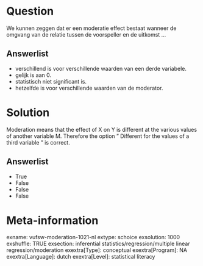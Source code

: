 Question
========
We kunnen zeggen dat er een moderatie effect bestaat wanneer de omgvang
van de relatie tussen de voorspeller en de uitkomst ...

Answerlist
----------
* verschillend is voor verschillende waarden van een derde variabele.
* gelijk is aan 0.
* statistisch niet significant is.
* hetzelfde is voor verschillende waarden van de moderator.

Solution
========





Moderation means that the effect of X on Y is different at the various
values of another variable M. Therefore the option " Different for the
values of a third variable " is correct.

Answerlist
----------
* True
* False
* False
* False

Meta-information
================
exname: vufsw-moderation-1021-nl
extype: schoice
exsolution: 1000
exshuffle: TRUE
exsection: inferential statistics/regression/multiple linear regression/moderation
exextra[Type]: conceptual
exextra[Program]: NA
exextra[Language]: dutch
exextra[Level]: statistical literacy

